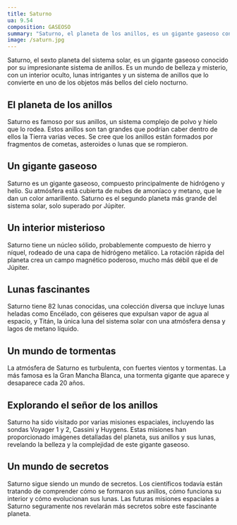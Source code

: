 ```yaml
---
title: Saturno
ua: 9.54
composition: GASEOSO
summary: "Saturno, el planeta de los anillos, es un gigante gaseoso con un sistema de anillos impresionante, lunas fascinantes y un interior misterioso."
image: /saturn.jpg
---
```


Saturno, el sexto planeta del sistema solar, es un gigante gaseoso conocido por su impresionante sistema de anillos. Es un mundo de belleza y misterio, con un interior oculto, lunas intrigantes y un sistema de anillos que lo convierte en uno de los objetos más bellos del cielo nocturno.

## El planeta de los anillos

Saturno es famoso por sus anillos, un sistema complejo de polvo y hielo que lo rodea. Estos anillos son tan grandes que podrían caber dentro de ellos la Tierra varias veces. Se cree que los anillos están formados por fragmentos de cometas, asteroides o lunas que se rompieron.

## Un gigante gaseoso

Saturno es un gigante gaseoso, compuesto principalmente de hidrógeno y helio. Su atmósfera está cubierta de nubes de amoníaco y metano, que le dan un color amarillento. Saturno es el segundo planeta más grande del sistema solar, solo superado por Júpiter.

## Un interior misterioso

Saturno tiene un núcleo sólido, probablemente compuesto de hierro y níquel, rodeado de una capa de hidrógeno metálico. La rotación rápida del planeta crea un campo magnético poderoso, mucho más débil que el de Júpiter.

## Lunas fascinantes

Saturno tiene 82 lunas conocidas, una colección diversa que incluye lunas heladas como Encélado, con géiseres que expulsan vapor de agua al espacio, y Titán, la única luna del sistema solar con una atmósfera densa y lagos de metano líquido.

## Un mundo de tormentas

La atmósfera de Saturno es turbulenta, con fuertes vientos y tormentas. La más famosa es la Gran Mancha Blanca, una tormenta gigante que aparece y desaparece cada 20 años.

## Explorando el señor de los anillos

Saturno ha sido visitado por varias misiones espaciales, incluyendo las sondas Voyager 1 y 2, Cassini y Huygens. Estas misiones han proporcionado imágenes detalladas del planeta, sus anillos y sus lunas, revelando la belleza y la complejidad de este gigante gaseoso.

## Un mundo de secretos

Saturno sigue siendo un mundo de secretos. Los científicos todavía están tratando de comprender cómo se formaron sus anillos, cómo funciona su interior y cómo evolucionan sus lunas. Las futuras misiones espaciales a Saturno seguramente nos revelarán más secretos sobre este fascinante planeta.
